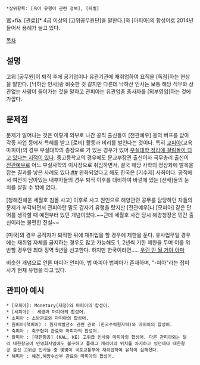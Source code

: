  *상위항목: [속어 유행어 관련 정보], [파벌]

官+fia. [관료][* 4급 이상의 [고위공무원단]을 말한다.]와 [마피아]의 합성어로 2014년 들어서 용례가 늘고 있다.

[[목차]]
== 설명 ==
고위 [공무원]이 퇴직 후에 공기업이나 유관기관에 재취업하여 요직을 [독점]하는 현상을 말한다. [낙하산 인사]랑 비슷한 것 같지만 다른데 낙하산 인사는 보통 해당 직무와 상관없는 사람이 들어가는 것을 말하고 관피아는 유관업종 종사자를 [외부영입]하는 것에 가깝다.

== 문제점 ==
문제가 일어나는 것은 이렇게 외부로 나간 공직 출신들이 [전관예우] 등의 버프를 받아 각종 사업 등에서 특혜를 받고 [로비] 활동과 비리를 벌인다는 것이다. 특히 [[교육부|교피아]](교육 마피아)의 경우 부실대학의 총장으로 가 있는 경우가 있어 [http://news.naver.com/main/read.nhn?mode=LSD&mid=sec&sid1=102&oid=011&aid=0002521704 부실대학 정리에 걸림돌이 되고 있다는 지적이 있다]. 중고등학교의 경우에도 문교부장관 출신이자 국무총리 출신이 [[전관예우]]로 어느 부실사학의 이사장으로 취임하면서, 결국 해당 사학의 정상화에 발목을 잡는 결과를 낳은 사례도 있다.[http://kcnp.com/new/read.asp?idx=010000043 #][http://www.kcnp.com/new2/read.asp?idx=010000102 #] 완화되었다고 해도 한국은 [기수제] 사회이다. 공직에서 여전히 남아있는 내부자들의 경우 퇴직 이후를 대비하여 바깥에 있는 [선배]들의 눈치를 살필 수 밖에 없다.

[청해진해운 세월호 침몰 사고] 이후로 사고 원인으로 해양관련 공무를 담당하던 자들의 문제가 부각되면서 관피아란 말도 갑자기 유행을 탔지만 [전관예우]나 [모피아] 같은 단어를 생각할 때 예전부터 있던 개념이었다.~~근데 세월호 사건 당시 해경청장은 민간 출신이라는 불편한 진실~~

[미국]의 경우 공직자가 퇴직한 뒤에 재취업을 할 경우에 제한을 둔다. 유사업무일 경우에는 재취업 자체를 금지하는 경우도 많고 가능해도 1, 2년씩 기한 제한을 두며 이를 위반할 경우엔 최대 징역 5년을 선고한다. 하지만 한국이라면..... [[우린 안 될 거야 아마]]

비슷한 개념으로 언론 마피아 언피아, 법 마피아 법피아가 존재하며, "-피아"라는 접미사가 현재 유행을 타고 있다.

== 관피아 예시 ==
 * [모피아]: Monetary(재정)와 마피아의 합성어.
 * [세피아] : 세금과 마피아의 합성어.
 * 소피아 : 소방관료와 마피아의 합성어.
 * 원피아(핵피아) : 원자력발전소 관련 관료 (한국수력원자력)와 마피아의 합성어.
 * 축피아 : 축구협회 관료와 마피아의 합성어.
 * 칼피아 : [대한항공] (KAL, KE) 고위급 인사와 마피아의 합성어. 다른 관피아와는 달리 대한항공이 민영회사임에도 불구하고 플래그 캐리어의 위치를 차지하고 있던데다 대한항공 출신 고위급 인사들 중 몇몇이 국토교통부에 재취업하여 유착이 심해졌다.
 * 해피아 : 해경,해양수산부 관료와 마피아의 합성어.

